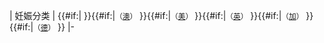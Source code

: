 | 妊娠分类
| {{#if:{{{value|}}}|{{{value}}} }}{{#if:{{{value1|}}}|{{{value1}}}<small>（[[澳大利亚|澳]]）</small> }}{{#if:{{{value2|}}}|{{{value2}}}<small>（[[美国|美]]） </small> }}{{#if:{{{value3|}}}|{{{value3}}}<small>（[[英国|英]]）</small> }}{{#if:{{{value4|}}}|{{{value4}}}<small>（[[加拿大|加]]）</small> }}{{#if:{{{value5|}}}|{{{value5}}}<small>（[[德国|德]]）</small> }}
|-<noinclude>{{Documentation}}</noinclude>